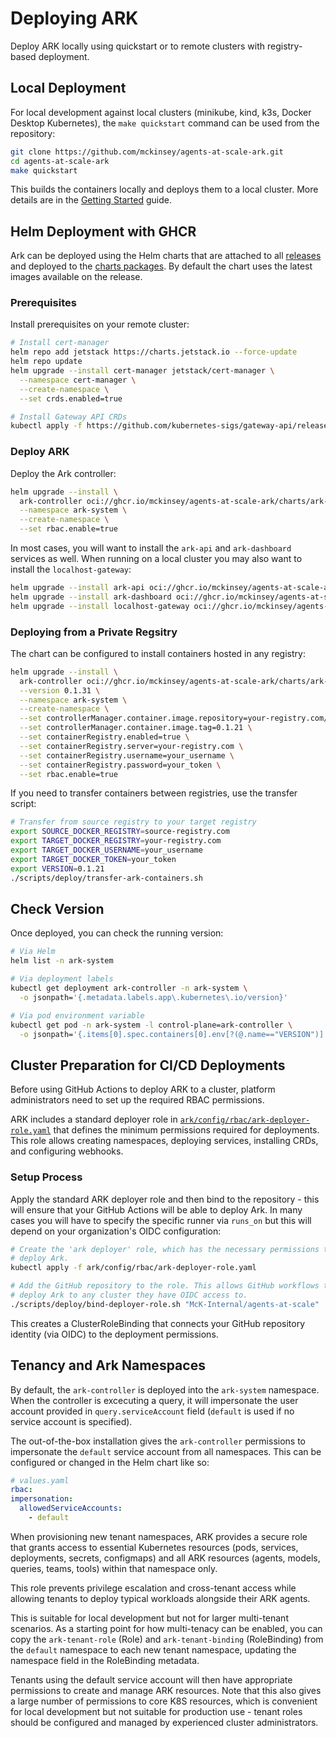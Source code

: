# Deploying ARK

Deploy ARK locally using quickstart or to remote clusters with registry-based deployment.

## Local Deployment

For local development against local clusters (minikube, kind, k3s, Docker Desktop Kubernetes), the `make quickstart` command can be used from the repository:

```bash
git clone https://github.com/mckinsey/agents-at-scale-ark.git
cd agents-at-scale-ark
make quickstart
```

This builds the containers locally and deploys them to a local cluster. More details are in the [Getting Started](/getting-started) guide. 

## Helm Deployment with GHCR

Ark can be deployed using the Helm charts that are attached to all [releases](https://github.com/mckinsey/agents-at-scale-ark/releases/) and deployed to the [charts packages](https://github.com/orgs/mckinsey/packages?repo_name=agents-at-scale-ark). By default the chart uses the latest images available on the release.

### Prerequisites

Install prerequisites on your remote cluster:

```bash
# Install cert-manager
helm repo add jetstack https://charts.jetstack.io --force-update  
helm repo update
helm upgrade --install cert-manager jetstack/cert-manager \
  --namespace cert-manager \
  --create-namespace \
  --set crds.enabled=true

# Install Gateway API CRDs
kubectl apply -f https://github.com/kubernetes-sigs/gateway-api/releases/download/v1.3.0/standard-install.yaml
```

### Deploy ARK

Deploy the Ark controller:

```bash
helm upgrade --install \
  ark-controller oci://ghcr.io/mckinsey/agents-at-scale-ark/charts/ark-controller \
  --namespace ark-system \
  --create-namespace \
  --set rbac.enable=true
```

In most cases, you will want to install the `ark-api` and `ark-dashboard` services as well. When running on a local cluster you may also want to install the `localhost-gateway`:

```bash
helm upgrade --install ark-api oci://ghcr.io/mckinsey/agents-at-scale-ark/charts/ark-api
helm upgrade --install ark-dashboard oci://ghcr.io/mckinsey/agents-at-scale-ark/charts/ark-dashboard
helm upgrade --install localhost-gateway oci://ghcr.io/mckinsey/agents-at-scale-ark/charts/localhost-gateway
```

### Deploying from a Private Regsitry

The chart can be configured to install containers hosted in any registry:

```bash
helm upgrade --install \
  ark-controller oci://ghcr.io/mckinsey/agents-at-scale-ark/charts/ark-controller \
  --version 0.1.31 \
  --namespace ark-system \
  --create-namespace \
  --set controllerManager.container.image.repository=your-registry.com/ark-controller \
  --set controllerManager.container.image.tag=0.1.21 \
  --set containerRegistry.enabled=true \
  --set containerRegistry.server=your-registry.com \
  --set containerRegistry.username=your_username \
  --set containerRegistry.password=your_token \
  --set rbac.enable=true
```

If you need to transfer containers between registries, use the transfer script:

```bash
# Transfer from source registry to your target registry
export SOURCE_DOCKER_REGISTRY=source-registry.com  
export TARGET_DOCKER_REGISTRY=your-registry.com
export TARGET_DOCKER_USERNAME=your_username
export TARGET_DOCKER_TOKEN=your_token
export VERSION=0.1.21
./scripts/deploy/transfer-ark-containers.sh
```

## Check Version

Once deployed, you can check the running version:

```bash
# Via Helm
helm list -n ark-system

# Via deployment labels  
kubectl get deployment ark-controller -n ark-system \
  -o jsonpath='{.metadata.labels.app\.kubernetes\.io/version}'

# Via pod environment variable
kubectl get pod -n ark-system -l control-plane=ark-controller \
  -o jsonpath='{.items[0].spec.containers[0].env[?(@.name=="VERSION")].value}'
```

## Cluster Preparation for CI/CD Deployments

Before using GitHub Actions to deploy ARK to a cluster, platform administrators need to set up the required RBAC permissions.

ARK includes a standard deployer role in [`ark/config/rbac/ark-deployer-role.yaml`](https://github.com/McK-Internal/agents-at-scale/blob/main/ark/config/rbac/ark-deployer-role.yaml) that defines the minimum permissions required for deployments. This role allows creating namespaces, deploying services, installing CRDs, and configuring webhooks.

### Setup Process

Apply the standard ARK deployer role and then bind to the repository - this will ensure that your GitHub Actions will be able to deploy Ark. In many cases you will have to specify the specific runner via `runs_on` but this will depend on your organization's OIDC configuration:

```bash
# Create the 'ark deployer' role, which has the necessary permissions to
# deploy Ark.
kubectl apply -f ark/config/rbac/ark-deployer-role.yaml

# Add the GitHub repository to the role. This allows GitHub workflows to
# deploy Ark to any cluster they have OIDC access to.
./scripts/deploy/bind-deployer-role.sh "McK-Internal/agents-at-scale"
```

This creates a ClusterRoleBinding that connects your GitHub repository identity (via OIDC) to the deployment permissions.

## Tenancy and Ark Namespaces

By default, the `ark-controller` is deployed into the `ark-system` namespace. When the controller is excecuting a query, it will impersonate the user account provided in `query.serviceAccount` field (`default` is used if no service account is specified).

The out-of-the-box installation gives the `ark-controller` permissions to impersonate the `default` service account from all namespaces. This can be configured or changed in the Helm chart like so:

```yaml
# values.yaml
rbac:
impersonation:
  allowedServiceAccounts:
    - default
```

When provisioning new tenant namespaces, ARK provides a secure role that grants access to essential Kubernetes resources (pods, services, deployments, secrets, configmaps) and all ARK resources (agents, models, queries, teams, tools) within that namespace only.

This role prevents privilege escalation and cross-tenant access while allowing tenants to deploy typical workloads alongside their ARK agents.

This is suitable for local development but not for larger multi-tenant scenarios. As a starting point for how multi-tenacy can be enabled, you can copy the `ark-tenant-role` (Role) and `ark-tenant-binding` (RoleBinding) from the `default` namespace to each new tenant namespace, updating the namespace field in the RoleBinding metadata.

Tenants using the default service account will then have appropriate permissions to create and manage ARK resources. Note that this also gives a large number of permissions to core K8S resources, which is convenient for local development but not suitable for production use - tenant roles should be configured and managed by experienced cluster administrators.
